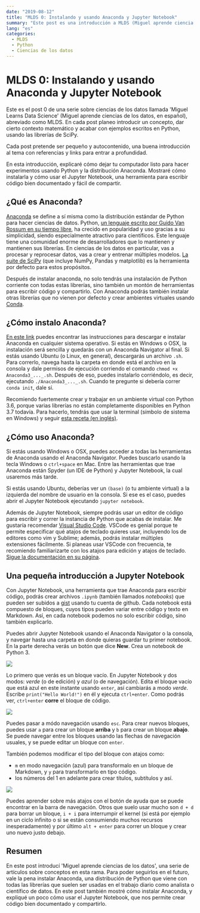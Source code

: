 ```yaml
---
date: "2019-08-12"
title: "MLDS 0: Instalando y usando Anaconda y Jupyter Notebook"
summary: "Este post es una introducción a MLDS (Miguel aprende ciencia de los datos), y una descripción de cómo dejar todo listo para las siguientes instancias de la serie."
lang: "es"
categories:
  - MLDS
  - Python
  - Ciencias de los datos
---
```


# MLDS 0: Instalando y usando Anaconda y Jupyter Notebook

Este es el post 0 de una serie sobre ciencias de los datos llamada 'Miguel Learns Data Science' (Miguel aprende ciencias de los datos, en español), abreviado como MLDS. En cada post planeo introducir un concepto, dar cierto contexto matemático y acabar con ejemplos escritos en Python, usando las librerías de SciPy.

Cada post pretende ser pequeño y autocontenido, una buena introducción al tema con referencias y links para entrar a profundidad.

En esta introducción, explicaré cómo dejar tu computador listo para hacer experimentos usando Python y la distribución Anaconda. Mostraré cómo instalarla y cómo usar el Jupyter Notebook, una herramienta para escribir código bien documentado y fácil de compartir.

## ¿Qué es Anaconda?

[Anaconda](https://www.anaconda.com/) se define a sí misma como la distribución estándar de Python para hacer ciencias de datos. Python, [un lenguaje escrito por Guido Van Rossum en su tiempo libre](https://www.zdnet.com/article/python-is-eating-the-world-how-one-developers-side-project-became-the-hottest-programming-language-on-the-planet/?2), ha crecido en popularidad y uso gracias a su simplicidad, siendo especialmente atractivo para científicos. Este lenguaje tiene una comunidad enorme de desarrolladores que lo mantienen y mantienen sus librerías. En ciencias de los datos en particular, vas a procesar y reprocesar datos, vas a crear y entrenar múltiples modelos. [La suite de SciPy](https://www.scipy.org/) (que incluye NumPy, Pandas y matplotlib) es la herramienta por defecto para estos propósitos.

Después de instalar anaconda, no solo tendrás una instalación de Python corriente con todas estas librerías, sino también un montón de herramientas para escribir código y compartirlo. Con Anaconda podrás también instalar otras librerías que no vienen por defecto y crear ambientes virtuales usando [Conda](https://docs.conda.io/en/latest/).

## ¿Cómo instalo Anaconda?

[En este link](https://www.anaconda.com/distribution/) puedes encontrar las instrucciones para descargar e instalar Anaconda en cualquier sistema operativo. Si estás en Windows o OSX, la instalación será sencilla y quedarás con un Anaconda Navigator al final. Si estás usando Ubuntu (o Linux, en general), descargarás un archivo `.sh`. Para correrlo, navega hasta la carpeta en donde está el archivo en la consola y dale permisos de ejecución corriendo el comando `chmod +x Anaconda3_..._.sh`. Después de eso, puedes instalarlo corriéndolo, es decir, ejecutando `./Anaconda3_..._.sh`. Cuando te pregunte si debería correr `conda init`, dale sí.

Recomiendo fuertemente crear y trabajar en un ambiente virtual con Python 3.6, porque varias librerías no están completamente disponibles en Python 3.7 todavía. Para hacerlo, tendrás que usar la terminal (símbolo de sistema en Windows) y seguir [esta receta (en inglés)](https://uoa-eresearch.github.io/eresearch-cookbook/recipe/2014/11/20/conda/).

## ¿Cómo uso Anaconda?

Si estás usando Windows o OSX, puedes acceder a todas las herramientas de Anaconda usando el Anaconda Navigator. Puedes buscarlo usando la tecla Windows o `ctrl+space` en Mac. Entre las herramientas que trae Anaconda están Spyder (un IDE de Python) y Jupyter Notebook, la cual usaremos más tarde.

Si estás usando Ubuntu, deberías ver un `(base)` (o tu ambiente virtual) a la izquierda del nombre de usuario en la consola. Si ese es el caso, puedes abrir el Jupyter Notebook ejecutando `jupyter notebook`.

Además de Jupyter Notebook, siempre podrás usar un editor de código para escribir y correr la instancia de Python que acabas de instalar. Me gustaría recomendar [Visual Studio Code](https://code.visualstudio.com/). VSCode es genial porque te permite especificar qué atajos de teclado quieres usar, incluyendo los de editores como vim y Sublime; además, podrás instalar múltiples extensiones fácilmente. Si planeas usar VSCode con frecuencia, te recomiendo familiarizarte con los atajos para edición y atajos de teclado. [Sigue la documentación en su página](https://code.visualstudio.com/docs).

## Una pequeña introducción a Jupyter Notebook

Con Jupyter Notebook, una herramienta que trae Anaconda para escribir código, podrás crear archivos `.ipynb` (también llamados *notebooks*) que pueden ser subidos a [gist](https://gist.github.com/) usando tu cuenta de github. Cada notebook está compuesto de bloques, cuyos tipos pueden variar entre código y texto en Markdown. Así, en cada notebook podemos no solo escribir código, sino también explicarlo.

Puedes abrir Jupyter Notebook usando el Anaconda Navigator o la consola, y navegar hasta una carpeta en donde quieras guardar tu primer notebook. En la parte derecha verás un botón que dice **New**. Crea un notebook de Python 3.

![](/assets/notebook.gif)

Lo primero que verás es un bloque vacío. En Jupyter Notebook y dos modos: *verde* (o de edición) y *azul* (o de navegación). Edita el bloque vacío que está azul en este instante usando `enter`, así cambiarás a modo *verde*. Escribe `print("Hello World!")` en él y ejecuta `ctrl+enter`. Como podrás ver, `ctrl+enter` **corre** el bloque de código.

![](/assets/running.gif)

Puedes pasar a módo navegación usando `esc`. Para crear nuevos bloques, puedes usar `a` para crear un bloque **arriba** y `b` para crear un bloque **abajo**. Se puede navegar entre los bloques usando las flechas de navegación usuales, y se puede editar un bloque con `enter`.

También podemos modificar el tipo del bloque con atajos como:
- `m` en modo navegación (azul) para transformalo en un bloque de Markdown, y `y` para transformarlo en tipo código.
- los números del 1 en adelante para crear títulos, subtítulos y así.

![](/assets/cells.gif)

Puedes aprender sobre más atajos con el botón de ayuda que se puede encontrar en la barra de navegación. Otros que suelo usar mucho son `d + d` para borrar un bloque, `i + i` para interrumpir el kernel (si está por ejemplo en un ciclo infinito o si se están consumiendo muchos recursos inesperadamente) y por último `alt + enter` para correr un bloque y crear uno nuevo justo debajo.

## Resumen

En este post introducí 'Miguel aprende ciencias de los datos', una serie de artículos sobre conceptos en esta rama. Para poder seguirlos en el futuro, vale la pena instalar Anaconda, una distribución de Python que viene con todas las librerías que suelen ser usadas en el trabajo diario como analista o científico de datos. En este post también mostré cómo instalar Anaconda, y expliqué un poco cómo usar el Jupyter Notebook, que nos permite crear código bien documentado y compartirlo.
